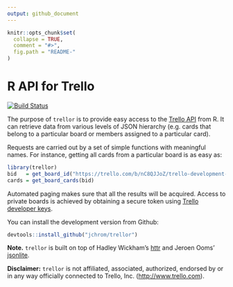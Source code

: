 ```yaml
---
output: github_document
---
```


<!-- README.md is generated from README.Rmd. Please edit that file -->

```r
knitr::opts_chunk$set(
  collapse = TRUE,
  comment = "#>",
  fig.path = "README-"
)
```

# R API for Trello

[![Build Status](https://travis-ci.org/jchrom/trellor.svg?branch=master)](https://travis-ci.org/jchrom/trellor)

The purpose of `trellor` is to provide easy access to the [Trello API](https://developers.trello.com/) from R. It can retrieve data from various levels of JSON hierarchy (e.g. cards that belong to a particular board or members assigned to a particular card).

Requests are carried out by a set of simple functions with meaningful names. For instance, getting all cards from a particular board is as easy as:

```r
library(trellor)
bid   = get_board_id("https://trello.com/b/nC8QJJoZ/trello-development-roadmap")
cards = get_board_cards(bid)
```

Automated paging makes sure that all the results will be acquired. Access to private boards is achieved by obtaining a secure token using [Trello developer keys](https://developers.trello.com/get-started/start-building#connect).

You can install the development version from Github:

```r
devtools::install_github("jchrom/trellor")
```

**Note.** `trellor` is built on top of Hadley Wickham's [httr](https://cran.r-project.org/package=httr) and Jeroen Ooms' [jsonlite](https://cran.r-project.org/package=jsonlite).

**Disclaimer:** `trellor` is not affiliated, associated, authorized, endorsed by or in any way officially connected to Trello, Inc. (<http://www.trello.com>).
